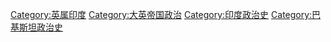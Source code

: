 [[Category:英属印度|Category:英属印度]]
[[Category:大英帝国政治‎|Category:大英帝国政治‎]]
[[Category:印度政治史|Category:印度政治史]]
[[Category:巴基斯坦政治史|Category:巴基斯坦政治史]]